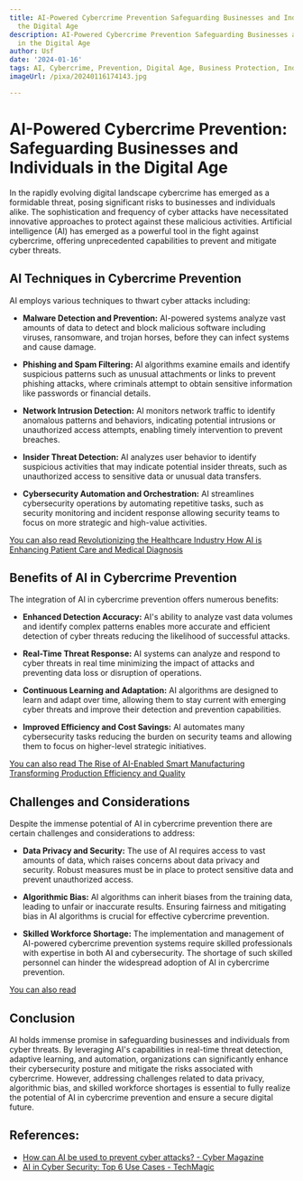 ```yaml
---
title: AI-Powered Cybercrime Prevention Safeguarding Businesses and Individuals in
  the Digital Age
description: AI-Powered Cybercrime Prevention Safeguarding Businesses and Individuals
  in the Digital Age
author: Usf
date: '2024-01-16'
tags: AI, Cybercrime, Prevention, Digital Age, Business Protection, Individuals Protection
imageUrl: /pixa/20240116174143.jpg

---
```

# AI-Powered Cybercrime Prevention: Safeguarding Businesses and Individuals in the  Digital Age

In the rapidly evolving digital  landscape cybercrime  has emerged as a  formidable threat,  posing significant risks to businesses and individuals  alike. The sophistication  and frequency of  cyber attacks  have necessitated innovative approaches to  protect against these malicious activities. Artificial intelligence (AI) has emerged as  a powerful tool in the fight against  cybercrime, offering unprecedented capabilities to prevent and mitigate cyber threats.

## AI Techniques in Cybercrime Prevention

AI employs various techniques to thwart cyber attacks including:

* **Malware Detection and Prevention:** AI-powered systems analyze vast  amounts of data to detect and block  malicious  software including viruses, ransomware, and trojan horses, before they  can infect systems and cause damage.

* **Phishing and Spam Filtering:** AI algorithms examine emails and identify suspicious patterns such as unusual attachments or  links to prevent phishing attacks, where criminals attempt to obtain  sensitive information like passwords or financial details.

* **Network Intrusion Detection:** AI monitors network traffic to identify anomalous patterns  and behaviors, indicating potential intrusions or unauthorized access attempts, enabling timely intervention to prevent breaches.

* **Insider Threat Detection:** AI analyzes user behavior to identify suspicious activities  that  may indicate potential  insider threats, such as unauthorized access to sensitive data or unusual data transfers.

* **Cybersecurity Automation and Orchestration:** AI streamlines cybersecurity operations by automating repetitive tasks, such as security monitoring  and incident response allowing security teams to focus on more strategic and high-value activities.

[You can also read Revolutionizing the Healthcare Industry  How AI is Enhancing Patient Care and Medical Diagnosis](Revolutionizing%20the%20Healthcare%20Industry%20How%20AI%20is%20Enhancing%20Patient%20Care%20and%20Medical%20Diagnosis)


## Benefits of AI in Cybercrime Prevention

The integration  of AI in cybercrime  prevention offers numerous benefits:

* **Enhanced Detection Accuracy:** AI's ability to analyze vast data volumes and identify complex patterns enables more accurate and efficient detection of cyber threats reducing the likelihood of successful attacks.

*  **Real-Time Threat Response:**  AI systems can  analyze and respond to cyber threats in real time minimizing the impact of attacks and preventing data loss or disruption of operations.

* **Continuous Learning and Adaptation:** AI  algorithms are designed to learn  and  adapt over time, allowing them to stay current with emerging cyber threats and improve their detection and prevention capabilities.

* **Improved  Efficiency and  Cost Savings:** AI automates many cybersecurity tasks reducing the burden  on security teams and allowing  them to  focus on higher-level strategic initiatives.

[You can also read The Rise of AI-Enabled Smart Manufacturing Transforming Production Efficiency and Quality](The%20Rise%20of%20AI-Enabled%20Smart%20Manufacturing%20Transforming%20Production%20Efficiency%20and%20Quality)


## Challenges and  Considerations

Despite the immense potential of AI in cybercrime prevention there are certain challenges and  considerations to  address:

* **Data Privacy and Security:** The use of AI requires  access to vast amounts of data, which raises concerns about data privacy and security. Robust measures must be in place to protect sensitive data and prevent unauthorized access.

* **Algorithmic Bias:** AI  algorithms can inherit biases from the training data, leading  to unfair or inaccurate results. Ensuring fairness and mitigating  bias in AI algorithms is crucial for effective cybercrime prevention.

* **Skilled Workforce Shortage:** The implementation and management of AI-powered cybercrime  prevention  systems require skilled  professionals with expertise  in both AI and cybersecurity.  The shortage  of such skilled personnel can hinder the widespread adoption of AI in cybercrime prevention.

[You  can also read ]()


## Conclusion

AI holds immense promise in  safeguarding businesses  and individuals from cyber threats.  By leveraging AI's capabilities in real-time threat detection, adaptive learning, and automation, organizations can  significantly enhance their cybersecurity posture and  mitigate the risks associated with cybercrime. However, addressing challenges related  to data privacy, algorithmic bias, and skilled workforce shortages is essential to fully realize the potential of AI in cybercrime prevention  and ensure a secure digital future.

## References:
- [How can AI be used to prevent cyber attacks? - Cyber Magazine](https://cybermagazine.com/cyber-security/five-ways-ai-can-be-used-to-prevent-cyber-attacks)
- [AI in Cyber Security: Top 6 Use Cases - TechMagic](https://www.techmagic.co/blog/ai-in-cybersecurity/)
